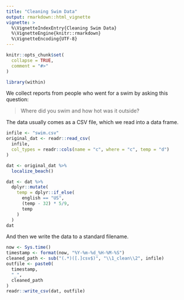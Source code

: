```yaml
---
title: "Cleaning Swim Data"
output: rmarkdown::html_vignette
vignette: >
  %\VignetteIndexEntry{Cleaning Swim Data}
  %\VignetteEngine{knitr::rmarkdown}
  %\VignetteEncoding{UTF-8}
---
```


```r
knitr::opts_chunk$set(
  collapse = TRUE,
  comment = "#>"
)
```

```r
library(within)
```

We collect reports from people who went for a swim by asking this question:

> Where did you swim and how hot was it outside?

The data usually comes as a CSV file, which we read into a data frame.

```r
infile <- "swim.csv"
original_dat <- readr::read_csv(
  infile,
  col_types = readr::cols(name = "c", where = "c", temp = "d")
)

dat <- original_dat %>% 
  localize_beach()

dat <- dat %>%
  dplyr::mutate(
    temp = dplyr::if_else(
      english == "US",
      (temp - 32) * 5/9,
      temp
    )
  )
dat

```

And then we write the data to a standard filename.

```r
now <- Sys.time()
timestamp <- format(now, "%Y-%m-%d_%H-%M-%S")
cleaned_path <- sub("(.*)([.]csv$)", "\\1_clean\\2", infile)
outfile <- paste0(
  timestamp,
  "_",
  cleaned_path
)
readr::write_csv(dat, outfile)

```
